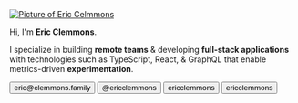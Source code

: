 <a href="/">
  <img
    alt="Picture of Eric Celmmons"
    className="rounded-full border-4 shadow-md mb-4 w-56 h-56 mx-auto"
    src="/eric.jpg"
  />
</a>

Hi, I'm **Eric Clemmons**.

<!-- I create better user & developer experiences through open-source software, metrics-driven experiments, and reducing friction. -->

I specialize in building **remote teams** & developing **full-stack applications**
with technologies such as TypeScript, React, & GraphQL that enable metrics-driven **experimentation**.

<p className="flex justify-around mt-4 font-sans text-gray-700">
  <button className="bg-white rounded-full shadow hover:shadow-md border-2 border-white hover:border-yellow-200">
    <SocialIcon
      bgColor="#44337a"
      fgColor="white"
      style={{ width: "2rem", height: "2rem" }}
      url="mailto:eric@clemmons.family?subject=I was on your website..."
    />
    <label className="hidden sm:inline md:hidden px-2">eric@clemmons.family</label>
  </button>

<button className="bg-white rounded-full shadow hover:shadow-md border-2 border-white hover:border-yellow-200">
  <SocialIcon
    fgColor="white"
    style={{ width: "2rem", height: "2rem" }}
    url="https://twitter.com/ericclemmons"
  />
  <label className="hidden sm:inline md:hidden px-2">@ericclemmons</label>
</button>

<button className="bg-white rounded-full shadow hover:shadow-md border-2 border-white hover:border-yellow-200">
  <SocialIcon
    bgColor="black"
    fgColor="white"
    style={{ width: "2rem", height: "2rem" }}
    url="https://github.com/ericclemmons"
  />
  <label className="hidden px-2">ericclemmons</label>
</button>

  <button className="bg-white rounded-full shadow hover:shadow-md border-2 border-white hover:border-yellow-200">
    <SocialIcon
      fgColor="white"
      url="https://linkedin.com/in/ericclemmons"
      style={{ width: "2rem", height: "2rem" }}
    />
    <label className="hidden px-2">ericclemmons</label>
  </button>
</p>
